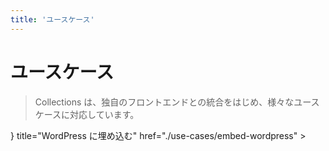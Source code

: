 ```yaml
---
title: 'ユースケース'
---
```



# ユースケース

> Collections は、独自のフロントエンドとの統合をはじめ、様々なユースケースに対応しています。

<Cards>
  <Card
    icon={
      <svg
        xmlns="http://www.w3.org/2000/svg"
        fill="none"
        viewBox="0 0 24 24"
        strokeWidth={1.5}
        stroke="currentColor"
        className="w-6 h-6"
      >
        <path strokeLinecap="round" strokeLinejoin="round" d="M8.25 4.5l7.5 7.5-7.5 7.5" />
      </svg>
    }
    title="WordPress に埋め込む"
    href="./use-cases/embed-wordpress"
  ></Card>
</Cards>
